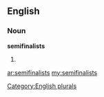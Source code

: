 ==English==

===Noun===
'''semifinalists'''

# {{plural of|[[semifinalist]]}}

[[Category:English plurals]]

[[ar:semifinalists]]
[[my:semifinalists]]